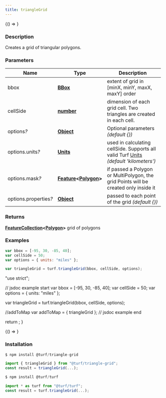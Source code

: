 ```yaml
---
title: triangleGrid
---
```



<!-- Expose turf as global var for experimenting in the browser console -->

<BrowserOnly>{() => <WindowTurfGlobal turf={turf} />}</BrowserOnly>

### Description

Creates a grid of triangular polygons.

### Parameters

| Name                       | Type                                                                                                                           | Description                                                                                                                                                              |
| -------------------------- | ------------------------------------------------------------------------------------------------------------------------------ | ------------------------------------------------------------------------------------------------------------------------------------------------------------------------ |
| bbox                       | **[BBox](https://tools.ietf.org/html/rfc7946#section-5)**                                                                      | extent of grid in [minX, minY, maxX, maxY] order                                                                                                                         |
| cellSide                   | **[number](https://developer.mozilla.org/docs/Web/JavaScript/Reference/Global_Objects/Number)**                                | dimension of each grid cell. Two triangles are created in each cell.                                                                                                     |
| options<i>?</i>            | **[Object](https://developer.mozilla.org/docs/Web/JavaScript/Reference/Global_Objects/Object)**                                | Optional parameters _(default \{\})_                                                                                                                                     |
| options.units<i>?</i>      | **[Units](docs/api/types/Units.mdx)**                                                                                          | used in calculating cellSide. Supports all valid Turf [Units](https://github.com/Turfjs/turf/blob/master/packages/turf-helpers/README_UNITS.md) _(default 'kilometers')_ |
| options.mask<i>?</i>       | **[Feature](https://tools.ietf.org/html/rfc7946#section-3.2)\<[Polygon](https://tools.ietf.org/html/rfc7946#section-3.1.6)\>** | if passed a Polygon or MultiPolygon, the grid Points will be created only inside it                                                                                      |
| options.properties<i>?</i> | **[Object](https://developer.mozilla.org/docs/Web/JavaScript/Reference/Global_Objects/Object)**                                | passed to each point of the grid _(default \{\})_                                                                                                                        |

### Returns

**[FeatureCollection](https://tools.ietf.org/html/rfc7946#section-3.3)\<[Polygon](https://tools.ietf.org/html/rfc7946#section-3.1.6)\>** grid of polygons

### Examples

```javascript
var bbox = [-95, 30, -85, 40];
var cellSide = 50;
var options = { units: "miles" };

var triangleGrid = turf.triangleGrid(bbox, cellSide, options);
```

  "use strict";

  // jsdoc example start
  var bbox = [-95, 30, -85, 40];
  var cellSide = 50;
  var options = { units: "miles" };

  var triangleGrid = turf.triangleGrid(bbox, cellSide, options);

  //addToMap
  var addToMap = { triangleGrid };
  // jsdoc example end

  return <ExampleMap addToMap={addToMap} />;
}

<BrowserOnly>{() => <Map0 />}</BrowserOnly>

### Installation

```javascript
$ npm install @turf/triangle-grid

import { triangleGrid } from "@turf/triangle-grid";
const result = triangleGrid(...);
```

```javascript
$ npm install @turf/turf

import * as turf from "@turf/turf";
const result = turf.triangleGrid(...);
```
